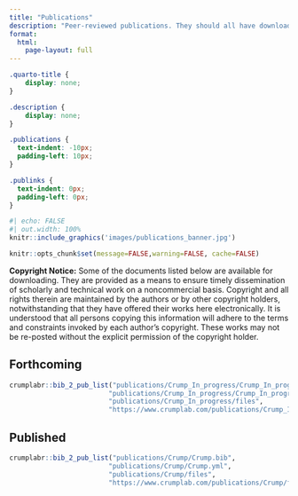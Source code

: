 ```yaml
---
title: "Publications"
description: "Peer-reviewed publications. They should all have downloadable pdfs, and if they don't email me."
format:
  html:
    page-layout: full
---
```


```css
.quarto-title {
    display: none;
}

.description {
    display: none;
}

.publications {
  text-indent: -10px; 
  padding-left: 10px;
}

.publinks {
  text-indent: 0px; 
  padding-left: 0px;
}
```

```r
#| echo: FALSE
#| out.width: 100%
knitr::include_graphics('images/publications_banner.jpg')
```

```r
knitr::opts_chunk$set(message=FALSE,warning=FALSE, cache=FALSE)
```

**Copyright Notice:** Some of the documents listed below are available for downloading. They are provided as a means to ensure timely dissemination of scholarly and technical work on a noncommercial basis. Copyright and all rights therein are maintained by the authors or by other copyright holders, notwithstanding that they have offered their works here electronically. It is understood that all persons copying this information will adhere to the terms and constraints invoked by each author's copyright. These works may not be re-posted without the explicit permission of the copyright holder.

## Forthcoming

::: publications
```r
crumplabr::bib_2_pub_list("publications/Crump_In_progress/Crump_In_progress.bib",
                         "publications/Crump_In_progress/Crump_In_progress.yml",
                         "publications/Crump_In_progress/files",
                         "https://www.crumplab.com/publications/Crump_In_progress/files")
```
:::

## Published

::: publications
```r
crumplabr::bib_2_pub_list("publications/Crump/Crump.bib",
                         "publications/Crump/Crump.yml",
                         "publications/Crump/files",
                         "https://www.crumplab.com/publications/Crump/files")
```
:::

